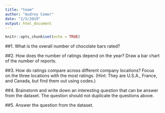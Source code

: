 ```yaml
---
title: "team"
author: "Audrey Comer"
date: "2/5/2019"
output: html_document
---
```


```r
knitr::opts_chunk$set(echo = TRUE)
```

##1. What is the overall number of chocolate bars rated?

##2. How does the number of ratings depend on the year? Draw a bar chart of the number of reports.

##3. How do ratings compare across different company locations? Focus on the three locations with the most ratings. (Hint: They are U.S.A., France, and Canada, but find them out using codes.)

##4. Brainstorm and write down an interesting question that can be answer from the dataset. The question should not duplicate the questions above.

##5. Answer the question from the dataset.